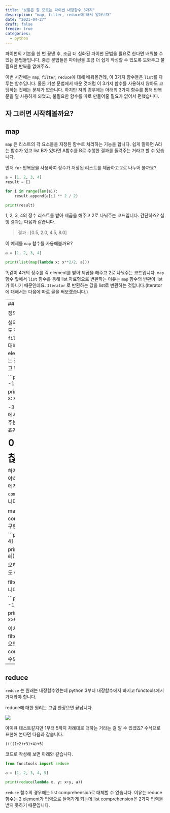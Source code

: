 ```yaml
---
title: "보통은 잘 모르는 파이썬 내장함수 3가지"
description: "map, filter, reduce에 해서 알아보자"
date: "2021-04-27"
draft: false
freeze: true
categories:
  - python
---
```


파이썬의 기본을 한 번 끝낸 후, 조금 더 심화된 파이썬 문법을 필요로 한다면 배워볼 수 있는 문법들입니다. 중급 문법들은 파이썬을 조금 더 쉽게 작성할 수 있도록 도와주고 불필요한 반복을 없애주죠. 

이번 시간에는 `map`, `filter`, `reduce`에 대해 배워볼건데, 이 3가지 함수들은 `list`를 다루는 함수입니다. 물론 기본 문법에서 배운 것처럼 이 3가지 함수를 사용하지 않아도 코딩하는 것에는 문제가 없습니다. 하지만 저의 경우에는 아래의 3가지 함수를 통해 반복문을 덜 사용하게 되었고, 불필요한 함수를 따로 만들어줄 필요가 없어서 편했습니다.

자 그러면 시작해볼까요?
---

## map

`map` 은 리스트의 각 요소들을 지정된 함수로 처리하는 기능을 합니다. 쉽게 말하면 A라는 함수가 있고 list B가 있다면 A함수를 B로 수행한 결과를 돌려주는 거라고 할 수 있습니다.

먼저 `for` 반복문을 사용하여 정수가 저장된 리스트를 제곱하고 2로 나누어 볼까요?

```python
a = [1, 2, 3, 4]
result = []

for i in range(len(a)):
    result.append(a[i] ** 2 / 2)

print(result)
```

1, 2, 3, 4의 정수 리스트를 받아 제곱을 해주고 2로 나눠주는 코드입니다. 간단하죠? 실행 결과는 다음과 같습니다.

> 결과 : [0.5, 2.0, 4.5, 8.0]

이 예제를 `map` 함수를 사용해볼까요?

```python
a = [1, 2, 3, 4]

print(list(map(lambda x: x**2/2, a)))
```

똑같이 4개의 정수를 각 element를 받아 제곱을 해주고 2로 나눠주는 코드입니다. `map` 함수 앞에서 `list` 함수를 통해 list 자료형으로 변환하는 이유는 `map` 함수의 반환이 list가 아니기 때문인데요. `Iterator` 로 반환하는 값을 list로 변환하는 것입니다.(Iterator에 대해서는 다음에 따로 글을 써보겠습니다.)

---
## filter

정의 : 무엇을 걸러내다.

실제 filter 함수의 쓰임도 정의와 같습니다. `filter` 은 A라는 함수에 대해 리스트 B의 element 중 참에 해당하는 값을 돌려주는 것이라고 할 수 있습니다.

```python
a = [-3, -2, -1, 0, 1, 2, 3]

print(list(filter(lambda x: x>0, a)))
```

-3에서 3까지의 정수중에서 0보다 큰 값을 돌려주는 코드입니다. ~~참 쉽죠?~~

<span style="
font-size: 2em;
font-weight: bold;">
이 방법이 괜찮은데?
</span>


하지만 꼭 이 방법만을 써야하는건 아닙니다. 우리에게는 `list comprehension` 이 있습니다.

map 함수를 list comprehension으로 구현해 볼까요?

```python
a = [1, 2, 3, 4]

print([x**2/2 for x in a])
```

오히려 더 간결한 것 같기도 하고..

filter 함수도 마찬가지입니다.

```python
a = [-3, -2, -1, 0, 1, 2, 3]

print([x for x in a if x>0])
```



이처럼 방금 배운 map과 filter가 마음에 들지 않으면 list comprehension을...쓸 수도 있습니다.

---
## reduce

`reduce` 는 원래는 내장함수였는데 python 3부터 내장함수에서 빠지고 functools에서 가져와야 합니다.

reduce에 대한 원리는 그림 한장으면 끝납니다.

![](images/reduce.png)



아이큐 테스트같지만 1부터 5까지 차례대로 더하는 거라는 걸 알 수 있겠죠? 수식으로 표현해 본다면 다음과 같습니다.

```
((((1+2)+3)+4)+5)
```

코드로 작성해 보면 아래와 같습니다.

```python
from functools import reduce

a = [1, 2, 3, 4, 5]

print(reduce(lambda x, y: x+y, a))
```

`reduce` 함수의 경우에는 list comprehension로 대체할 수 없습니다. 이유는 reduce 함수는 2 element가 입력으로 들어가게 되는데 list comprehension은 2가지 입력을 받지 못하기 때문입니다.


